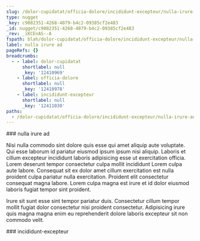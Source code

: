 ```yaml
---
slug: /dolor-cupidatat/officia-dolore/incididunt-excepteur/nulla-irure-ad
type: nugget
_key: c9082351-4268-4079-b4c2-09385cf2e483
_id: nugget/c9082351-4268-4079-b4c2-09385cf2e483
_rev: _iKCEnAS--A
fspath: blah/dolor-cupidatat/officia-dolore/incididunt-excepteur/nulla-irure-ad.md
label: nulla irure ad
pageRefs: {}
breadcrumbs:
  - - label: dolor-cupidatat
      shortlabel: null
      _key: '12410969'
    - label: officia-dolore
      shortlabel: null
      _key: '12410978'
    - label: incididunt-excepteur
      shortlabel: null
      _key: '12411030'
paths:
  - /dolor-cupidatat/officia-dolore/incididunt-excepteur/nulla-irure-ad
---
```


<NuggetArea>
<Nugget slug="/dolor-cupidatat/officia-dolore/incididunt-excepteur/nulla-irure-ad" type="nugget" _key="c9082351-4268-4079-b4c2-09385cf2e483" _id="nugget/c9082351-4268-4079-b4c2-09385cf2e483" _rev="_iKCEnAS--A" fspath="blah/dolor-cupidatat/officia-dolore/incididunt-excepteur/nulla-irure-ad.md" label="nulla irure ad" paths="/dolor-cupidatat/officia-dolore/incididunt-excepteur/nulla-irure-ad">
<NuggetBody>
### nulla irure ad

Nisi nulla commodo sint dolore quis esse qui amet aliquip aute voluptate. Qui esse laborum id pariatur eiusmod ipsum ipsum nisi aliquip. Laboris et cillum excepteur incididunt laboris adipisicing esse ut exercitation officia. Lorem deserunt tempor consectetur culpa mollit incididunt Lorem culpa aute labore. Consequat sit ex dolor amet cillum exercitation est nulla proident culpa pariatur nulla exercitation. Proident elit consectetur consequat magna labore. Lorem culpa magna est irure et id dolor eiusmod laboris fugiat tempor sint proident.

Irure sit sunt esse sint tempor pariatur duis. Consectetur cillum tempor mollit fugiat dolor consectetur nisi proident consectetur. Adipisicing irure quis magna magna enim eu reprehenderit dolore laboris excepteur sit non commodo velit.

</NuggetBody>
<Breadcrumbs>
<Crumbs>
<Crumb _key="12410969" label="dolor-cupidatat" /><Crumb _key="12410978" label="officia-dolore" /><Crumb _key="12411030" label="incididunt-excepteur" />
</Crumbs>
</Breadcrumbs>
</Nugget>

<NuggetsInbound>
</NuggetsInbound>
<NuggetsOutbound>
</NuggetsOutbound>
</NuggetArea>
<PassagesInbound>
<Passage direction="inbound" type="passage" _key="12411030" _id="passage/12411030" _rev="_iKCEnAO--C" label="incididunt-excepteur" passage="incididunt-excepteur" fspath="blah/dolor-cupidatat/officia-dolore/incididunt-excepteur" paths="/dolor-cupidatat/officia-dolore/incididunt-excepteur" slug="/dolor-cupidatat/officia-dolore/incididunt-excepteur">
<NuggetBody>
### incididunt-excepteur

</NuggetBody>
<Breadcrumbs>
<Crumbs>
<Crumb _key="12410969" label="dolor-cupidatat" /><Crumb _key="12410978" label="officia-dolore" />
</Crumbs>
</Breadcrumbs>
</Passage>

</PassagesInbound>
<PassagesOutbound>
</PassagesOutbound>